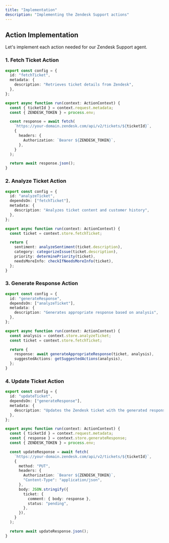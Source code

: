 ```yaml
---
title: "Implementation"
description: "Implementing the Zendesk Support actions"
---
```


## Action Implementation

Let's implement each action needed for our Zendesk Support agent.

### 1. Fetch Ticket Action

```typescript
export const config = {
  id: "fetchTicket",
  metadata: {
    description: "Retrieves ticket details from Zendesk",
  },
};

export async function run(context: ActionContext) {
  const { ticketId } = context.request.metadata;
  const { ZENDESK_TOKEN } = process.env;

  const response = await fetch(
    `https://your-domain.zendesk.com/api/v2/tickets/${ticketId}`,
    {
      headers: {
        Authorization: `Bearer ${ZENDESK_TOKEN}`,
      },
    }
  );

  return await response.json();
}
```

### 2. Analyze Ticket Action

```typescript
export const config = {
  id: "analyzeTicket",
  dependsOn: ["fetchTicket"],
  metadata: {
    description: "Analyzes ticket content and customer history",
  },
};

export async function run(context: ActionContext) {
  const ticket = context.store.fetchTicket;

  return {
    sentiment: analyzeSentiment(ticket.description),
    category: categorizeIssue(ticket.description),
    priority: determinePriority(ticket),
    needsMoreInfo: checkIfNeedsMoreInfo(ticket),
  };
}
```

### 3. Generate Response Action

```typescript
export const config = {
  id: "generateResponse",
  dependsOn: ["analyzeTicket"],
  metadata: {
    description: "Generates appropriate response based on analysis",
  },
};

export async function run(context: ActionContext) {
  const analysis = context.store.analyzeTicket;
  const ticket = context.store.fetchTicket;

  return {
    response: await generateAppropriateResponse(ticket, analysis),
    suggestedActions: getSuggestedActions(analysis),
  };
}
```

### 4. Update Ticket Action

```typescript
export const config = {
  id: "updateTicket",
  dependsOn: ["generateResponse"],
  metadata: {
    description: "Updates the Zendesk ticket with the generated response",
  },
};

export async function run(context: ActionContext) {
  const { ticketId } = context.request.metadata;
  const { response } = context.store.generateResponse;
  const { ZENDESK_TOKEN } = process.env;

  const updateResponse = await fetch(
    `https://your-domain.zendesk.com/api/v2/tickets/${ticketId}`,
    {
      method: "PUT",
      headers: {
        Authorization: `Bearer ${ZENDESK_TOKEN}`,
        "Content-Type": "application/json",
      },
      body: JSON.stringify({
        ticket: {
          comment: { body: response },
          status: "pending",
        },
      }),
    }
  );

  return await updateResponse.json();
}
```
